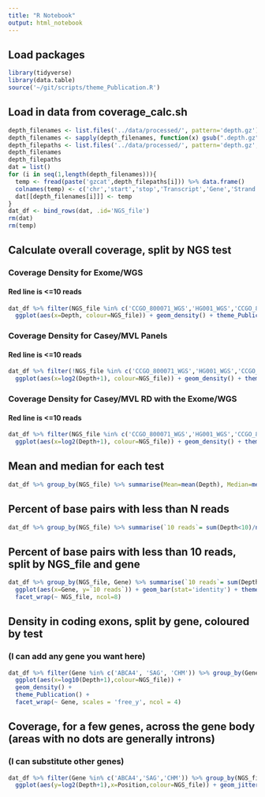 ```yaml
---
title: "R Notebook"
output: html_notebook
---
```


## Load packages
```r
library(tidyverse)
library(data.table)
source('~/git/scripts/theme_Publication.R')
```
## Load in data from coverage_calc.sh
```r
depth_filenames <- list.files('../data/processed/', pattern='depth.gz')
depth_filenames <- sapply(depth_filenames, function(x) gsub(".depth.gz","",x))
depth_filepaths <- list.files('../data/processed/', pattern='depth.gz', full.names = T)
depth_filenames
depth_filepaths
dat = list()
for (i in seq(1,length(depth_filenames))){
  temp <- fread(paste('gzcat',depth_filepaths[i])) %>% data.frame()
  colnames(temp) <- c('chr','start','stop','Transcript','Gene','Strand', 'Position','Depth')
  dat[[depth_filenames[i]]] <- temp
}
dat_df <- bind_rows(dat, .id='NGS_file')
rm(dat)
rm(temp)
```


## Calculate overall coverage, split by NGS test

### Coverage Density for Exome/WGS
#### Red line is <=10 reads
```r
dat_df %>% filter(NGS_file %in% c('CCGO_800071_WGS','HG001_WGS','CCGO_800596_Exome')) %>% group_by(NGS_file) %>% 
  ggplot(aes(x=Depth, colour=NGS_file)) + geom_density() + theme_Publication() + coord_cartesian(xlim=c(0,300)) + geom_vline(xintercept = 10,colour='red')
```

### Coverage Density for Casey/MVL Panels
#### Red line is <=10 reads
```r
dat_df %>% filter(!NGS_file %in% c('CCGO_800071_WGS','HG001_WGS','CCGO_800596_Exome')) %>% group_by(NGS_file) %>% 
  ggplot(aes(x=log2(Depth+1), colour=NGS_file)) + geom_density() + theme_Publication() + geom_vline(xintercept = log2(10),colour='red')
```
### Coverage Density for Casey/MVL RD with the Exome/WGS
#### Red line is <=10 reads
```r
dat_df %>% filter(NGS_file %in% c('CCGO_800071_WGS','HG001_WGS','CCGO_800596_Exome','16-00307_RD')) %>% group_by(NGS_file) %>% 
  ggplot(aes(x=log2(Depth+1), colour=NGS_file)) + geom_density() + theme_Publication() + geom_vline(xintercept = log2(10), colour='red')
```

## Mean and median for each test
```r
dat_df %>% group_by(NGS_file) %>% summarise(Mean=mean(Depth), Median=median(Depth), `25th`=quantile(Depth,0.25), `75th` = quantile(Depth,0.75))
```

## Percent of base pairs with less than N reads
```r
dat_df %>% group_by(NGS_file) %>% summarise(`10 reads`= sum(Depth<10)/n() * 100, `15 reads`= sum(Depth<15)/n() * 100, `20 reads`= sum(Depth<20)/n() * 100, `25 reads`= sum(Depth<25)/n() * 100)
```

## Percent of base pairs with less than 10 reads, split by NGS_file and gene
```r
dat_df %>% group_by(NGS_file, Gene) %>% summarise(`10 reads`= sum(Depth<10)/n() * 100) %>% 
  ggplot(aes(x=Gene, y=`10 reads`)) + geom_bar(stat='identity') + theme_Publication() + coord_flip() +
  facet_wrap(~ NGS_file, ncol=8)
```

## Density in coding exons, split by gene, coloured by test
### (I can add any gene you want here)
```r
dat_df %>% filter(Gene %in% c('ABCA4', 'SAG', 'CHM')) %>% group_by(Gene, NGS_file) %>% 
  ggplot(aes(x=log10(Depth+1),colour=NGS_file)) + 
  geom_density() + 
  theme_Publication() + 
  facet_wrap(~ Gene, scales = 'free_y', ncol = 4)
```

## Coverage, for a few genes, across the gene body (areas with no dots are generally introns)
### (I can substitute other genes)
```r
dat_df %>% filter(Gene %in% c('ABCA4','SAG','CHM')) %>% group_by(NGS_file,Gene) %>% mutate(Position=start+Position) %>% 
  ggplot(aes(y=log2(Depth+1),x=Position,colour=NGS_file)) + geom_jitter(alpha=0.4,size=0.1) + theme_Publication() + facet_wrap(~Gene, scale='free_x', ncol=1) + geom_hline(yintercept=log2(10),colour='red') + theme(axis.text.x = element_text(angle = 90, vjust = 0.5, hjust=1))
```
